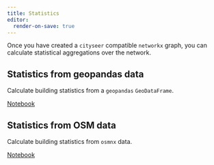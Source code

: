 ```yaml
---
title: Statistics
editor:
  render-on-save: true
---
```


Once you have created a `cityseer` compatible `networkx` graph, you can calculate statistical aggregations over the network.

## Statistics from geopandas data

Calculate building statistics from a `geopandas` `GeoDataFrame`.

[Notebook](gpd_stats.ipynb)

## Statistics from OSM data

Calculate building statistics from `osmnx` data.

[Notebook](osm_stats.ipynb)
